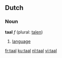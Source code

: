 ==Dutch==
===Noun===
'''taal''' ''f'' (plural: [[talen]])

# [[language]]

[[fr:taal]]
[[ku:taal]]
[[nl:taal]]
[[vi:taal]]